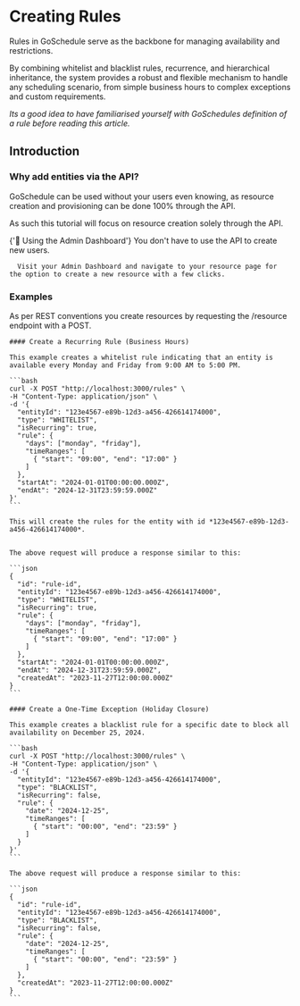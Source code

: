 
# Creating Rules

Rules in GoSchedule serve as the backbone for managing availability and restrictions. 

By combining whitelist and blacklist rules, recurrence, and hierarchical inheritance, the system provides a robust and flexible mechanism to handle any scheduling scenario, from simple business hours to complex exceptions and custom requirements.

*Its a good idea to have familiarised yourself with GoSchedules definition of a rule before reading this article.*

<WorkingWithApiAlert />

## Introduction 

  ### Why add entities via the API?

  GoSchedule can be used without your users even knowing, as resource creation and provisioning can be done 100% through the API. 

  As such this tutorial will focus on resource creation solely through the API.

  <Alert icon={false} severity="info">
    <AlertTitle>{'📘 Using the Admin Dashboard'}</AlertTitle>
      You don't have to use the API to create new users. 
      
      Visit your Admin Dashboard and navigate to your resource page for the option to create a new resource with a few clicks.
  </Alert>

  ### Examples

  As per REST conventions you create resources by requesting the /resource endpoint with a POST.

    #### Create a Recurring Rule (Business Hours)

    This example creates a whitelist rule indicating that an entity is available every Monday and Friday from 9:00 AM to 5:00 PM.

    ```bash
    curl -X POST "http://localhost:3000/rules" \
    -H "Content-Type: application/json" \
    -d '{
      "entityId": "123e4567-e89b-12d3-a456-426614174000",
      "type": "WHITELIST",
      "isRecurring": true,
      "rule": {
        "days": ["monday", "friday"],
        "timeRanges": [
          { "start": "09:00", "end": "17:00" }
        ]
      },
      "startAt": "2024-01-01T00:00:00.000Z",
      "endAt": "2024-12-31T23:59:59.000Z"
    }'
    ```

    This will create the rules for the entity with id *123e4567-e89b-12d3-a456-426614174000*.


    The above request will produce a response similar to this:

    ```json
    {
      "id": "rule-id",
      "entityId": "123e4567-e89b-12d3-a456-426614174000",
      "type": "WHITELIST",
      "isRecurring": true,
      "rule": {
        "days": ["monday", "friday"],
        "timeRanges": [
          { "start": "09:00", "end": "17:00" }
        ]
      },
      "startAt": "2024-01-01T00:00:00.000Z",
      "endAt": "2024-12-31T23:59:59.000Z",
      "createdAt": "2023-11-27T12:00:00.000Z"
    }
    ```

    #### Create a One-Time Exception (Holiday Closure)

    This example creates a blacklist rule for a specific date to block all availability on December 25, 2024.

    ```bash
    curl -X POST "http://localhost:3000/rules" \
    -H "Content-Type: application/json" \
    -d '{
      "entityId": "123e4567-e89b-12d3-a456-426614174000",
      "type": "BLACKLIST",
      "isRecurring": false,
      "rule": {
        "date": "2024-12-25",
        "timeRanges": [
          { "start": "00:00", "end": "23:59" }
        ]
      }
    }'
    ```

    The above request will produce a response similar to this:

    ```json
    {
      "id": "rule-id",
      "entityId": "123e4567-e89b-12d3-a456-426614174000",
      "type": "BLACKLIST",
      "isRecurring": false,
      "rule": {
        "date": "2024-12-25",
        "timeRanges": [
          { "start": "00:00", "end": "23:59" }
        ]
      },
      "createdAt": "2023-11-27T12:00:00.000Z"
    }
    ```